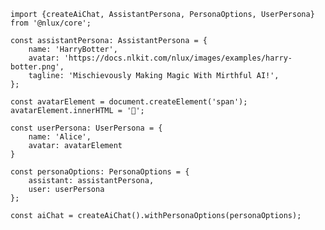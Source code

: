 ```tsx
import {createAiChat, AssistantPersona, PersonaOptions, UserPersona} from '@nlux/core';

const assistantPersona: AssistantPersona = {
    name: 'HarryBotter',
    avatar: 'https://docs.nlkit.com/nlux/images/examples/harry-botter.png',
    tagline: 'Mischievously Making Magic With Mirthful AI!',
};

const avatarElement = document.createElement('span');
avatarElement.innerHTML = '👩';

const userPersona: UserPersona = {
    name: 'Alice',
    avatar: avatarElement
}

const personaOptions: PersonaOptions = {
    assistant: assistantPersona,
    user: userPersona
};

const aiChat = createAiChat().withPersonaOptions(personaOptions);
```

